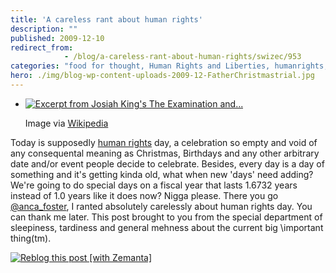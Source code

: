 ```yaml
---
title: 'A careless rant about human rights'
description: ""
published: 2009-12-10
redirect_from: 
            - /blog/a-careless-rant-about-human-rights/swizec/953
categories: "food for thought, Human Rights and Liberties, humanrights, intrigues, Uncategorized"
hero: ./img/blog-wp-content-uploads-2009-12-FatherChristmastrial.jpg
---
```

- [![Excerpt from Josiah King&#x27;s The Examination and...](./img/blog-wp-content-uploads-2009-12-FatherChristmastrial.jpg "Excerpt from Josiah King&#x27;s The Examination and...")](http://commons.wikipedia.org/wiki/Image:FatherChristmastrial.jpg)

  Image via [Wikipedia](http://commons.wikipedia.org/wiki/Image:FatherChristmastrial.jpg)

Today is supposedly [human rights](http://en.wikipedia.org/wiki/Human_rights "Human rights") day, a celebration so empty and void of any consequental meaning as Christmas, Birthdays and any other arbitrary date and/or event people decide to celebrate. Besides, every day is a day of something and it&#x27;s getting kinda old, what when new &#x27;days&#x27; need adding? We&#x27;re going to do special days on a fiscal year that lasts 1.6732 years instead of 1.0 years like it does now? Nigga please. There you go [@anca_foster](http://twitter.com/anca_foster), I ranted absolutely carelessly about human rights day. You can thank me later. This post brought to you from the special department of sleepiness, tardiness and general mehness about the current big \\important thing(tm).

[![Reblog this post \[with Zemanta\]](http://img.zemanta.com/reblog_e.png?x-id=b1459153-a9fe-4a6e-afb9-3509c9d0d147)](http://reblog.zemanta.com/zemified/b1459153-a9fe-4a6e-afb9-3509c9d0d147/ "Reblog this post \[with Zemanta]")